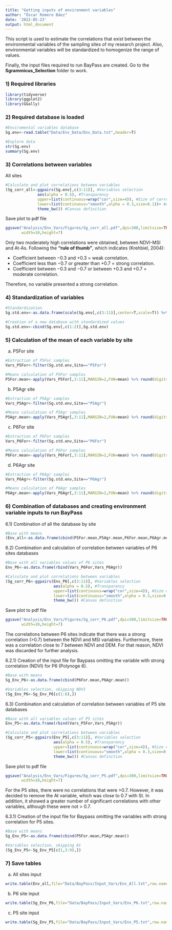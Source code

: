 ```yaml
---
title: "Getting inputs of environment variables"
author: "Óscar Romero Báez"
date: '2022-05-23'
output: html_document
---
```


This script is used to estimate the correlations that exist between the environmental variables of the sampling sites of my research project. Also, environmental variables will be standardized to homogenize the range of values.

Finally, the input files required to run BayPass are created. Go to the **Sgrammicus_Selection** folder to work.

### 1) Required libraries

```r
library(tidyverse)
library(ggplot2)
library(GGally)  
```

### 2) Required database is loaded

```r
#Enviromental variables database
Sg.env<-read.table("Data/Env_Data/Env_Data.txt",header=T)

#Explore data
str(Sg.env)
summary(Sg.env)
```
### 3) Correlations between variables
 
All sites

```r
#Calculate and plot correlations between variables
(Sg_corr_all<-ggpairs(Sg.env[,c(3:11)], #Variables selection
              aes(alpha = 0.5), #Transparency
              upper=list(continuous=wrap("cor",size=4)), #Size of correlation values
              lower=list(continuous="smooth",alpha = 0.3,size=0.1))+ #Add trend line
              theme_bw()) #Canvas definition
```

Save plot to pdf file

```r
ggsave("Analysis/Env_Vars/Figures/Sg_corr_all.pdf",dpi=300,limitsize=TRUE,
       width=10,height=7)
```

Only two moderately high correlations were obtained, between NDVI-MSI and At-As. Following the **"rule of thumb"**, which indicates (Krehbiel, 2004):

- Coefficient between −0.3 and +0.3 = weak correlation. 
- Coefficient less than −0.7 or greater than +0.7 = strong correlation. 
- Coefficient between −0.3 and −0.7 or between +0.3 and +0.7 = moderate correlation.  

Therefore, no variable presented a strong correlation.

### 4) Standardization of variables

```r
#Standardization
Sg.std.env<-as.data.frame(scale(Sg.env[,c(3:11)],center=T,scale=T)) %>% round(digits=4)

#Creation of a new database with standardized values
Sg.std.env<-cbind(Sg.env[,c(1:2)],Sg.std.env)
```

### 5) Calculation of the mean of each variable by site

a) P5For site

```r
#Extraction of P5For samples
Vars_P5For<-filter(Sg.std.env,Site=="P5For")

#Means calculation of P5For samples
P5For.mean<-apply(Vars_P5For[,3:11],MARGIN=2,FUN=mean) %>% round(digits=4)
```

b) P5Agr site

```r
#Extraction of P5Agr samples
Vars_P5Agr<-filter(Sg.std.env,Site=="P5Agr") 

#Means calculation of P5Agr samples
P5Agr.mean<-apply(Vars_P5Agr[,3:11],MARGIN=2,FUN=mean) %>% round(digits=4)
```

c) P6For site

```r
#Extraction of P6For samples
Vars_P6For<-filter(Sg.std.env,Site=="P6For")

#Means calculation of P6For samples
P6For.mean<-apply(Vars_P6For[,3:11],MARGIN=2,FUN=mean) %>% round(digits=4)
```

d) P6Agr site

```r
#Extraction of P6Agr samples
Vars_P6Agr<-filter(Sg.std.env,Site=="P6Agr") 

#Means calculation of P6Agr samples
P6Agr.mean<-apply(Vars_P6Agr[,3:11],MARGIN=2,FUN=mean) %>% round(digits=4)
```

### 6) Combination of databases and creating environment variable inputs to run BayPass

6.1) Combination of all the database by site

```r
#Base with means
(Env_all<-as.data.frame(cbind(P5For.mean,P5Agr.mean,P6For.mean,P6Agr.mean)))
```

6.2) Combination and calculation of correlation between variables of P6 sites databases

```r
#Base with all variables values of P6 sites
Env_P6<-as.data.frame(rbind(Vars_P6For,Vars_P6Agr))

#Calculate and plot correlations between variables
(Sg_corr_P6<-ggpairs(Env_P6[,c(3:11)], #Variables selection
                     aes(alpha = 0.5), #Transparency
                     upper=list(continuous=wrap("cor",size=4)), #Size of correlation values
                     lower=list(continuous="smooth",alpha = 0.3,size=0.1))+ #Add trend line
                     theme_bw()) #Canvas definition
```

Save plot to pdf file

```r
ggsave("Analysis/Env_Vars/Figures/Sg_corr_P6.pdf",dpi=300,limitsize=TRUE,
       width=10,height=7)
```

The correlations between P6 sites indicate that there was a strong correlation (>0.7) between the NDVI and MSI variables. Furthermore, there was a correlation close to 7 between NDVI and DEM. For that reason, NDVI was discarded for further analysis.

6.2.1) Creation of the input file for Baypass omitting the variable with strong correlation (NDVI) for P6 (Polynoge 6).

```r
#Base with means
Sg_Env_P6<-as.data.frame(cbind(P6For.mean,P6Agr.mean))

#Variables selection, skipping NDVI
(Sg_Env_P6<-Sg_Env_P6[c(1:8),])
```

6.3) Combination and calculation of correlation between variables of P5 site databases

```r
#Base with all variables values of P5 sites
Env_P5<-as.data.frame(rbind(Vars_P5For,Vars_P5Agr))

#Calculate and plot correlations between variables
(Sg_corr_P5<-ggpairs(Env_P5[,c(3:11)], #Variables selection
                     aes(alpha = 0.5), #Transparency
                     upper=list(continuous=wrap("cor",size=4)), #Size of correlation values
                     lower=list(continuous="smooth",alpha = 0.3,size=0.1))+ #Add trend line
                     theme_bw()) #Canvas definition
```

Save plot to pdf file

```r
ggsave("Analysis/Env_Vars/Figures/Sg_corr_P5.pdf",dpi=300,limitsize=TRUE,
       width=10,height=7)
```

For the P5 sites, there were no correlations that were >0.7. However, it was decided to remove the At variable, which was close to 0.7 with St. In addition, it showed a greater number of significant correlations with other variables, although these were not > 0.7.

6.3.1) Creation of the input file for Baypass omitting the variables with strong correlation for P5 sites.

```r
#Base with means
Sg_Env_P5<-as.data.frame(cbind(P5For.mean,P5Agr.mean))

#Variables selection, skipping At
(Sg_Env_P5<-Sg_Env_P5[c(1,3:9),])
```

### 7) Save tables

a) All sites input

```r
write.table(Env_all,file="Data/BayPass/Input_Vars/Env_All.txt",row.names=F,col.names=F,quote=F,sep="\t")
```

b) P6 site input

```r
write.table(Sg_Env_P6,file="Data/BayPass/Input_Vars/Env_P6.txt",row.names=F,col.names=F,quote=F,sep="\t")
```

c) P5 site input

```r
write.table(Sg_Env_P5,file="Data/BayPass/Input_Vars/Env_P5.txt",row.names=F,col.names=F,quote=F,sep="\t")
```
